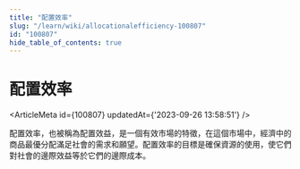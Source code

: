 ```yaml
---
title: "配置效率"
slug: "/learn/wiki/allocationalefficiency-100807"
id: "100807"
hide_table_of_contents: true
---
```



# 配置效率

<ArticleMeta id={100807} updatedAt={'2023-09-26 13:58:51'} />
<div className='border-solid border-b border-t-0 my-4 border-[var(--ifm-color-gray-300)]' />

配置效率，也被稱為配置效益，是一個有效市場的特徵，在這個市場中，經濟中的商品最優分配滿足社會的需求和願望。配置效率的目標是確保資源的使用，使它們對社會的邊際效益等於它們的邊際成本。
